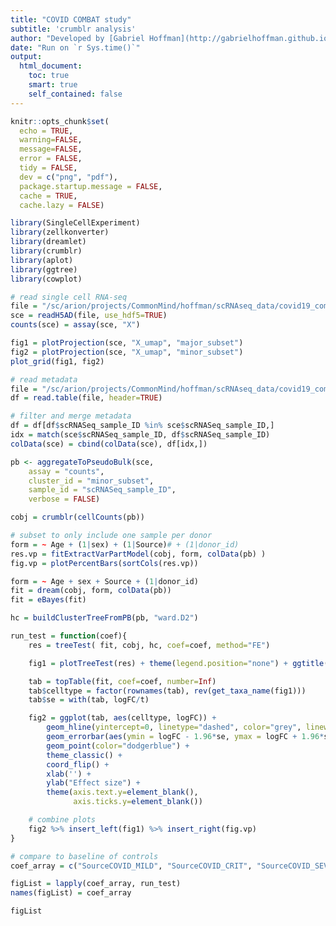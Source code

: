 ```yaml
---
title: "COVID COMBAT study"
subtitle: 'crumblr analysis'
author: "Developed by [Gabriel Hoffman](http://gabrielhoffman.github.io/)"
date: "Run on `r Sys.time()`"
output: 
  html_document:
    toc: true
    smart: true
    self_contained: false
---
```


<!---


cd /sc/arion/projects/CommonMind/hoffman/crumblr_analysis/COVID_combat/
ml python git
ml gcc/11.2.0
git pull
R --vanilla


system("git pull"); rmarkdown::render("COVID_combat.Rmd");


# https://hoffmg01.hpc.mssm.edu/crumblr_analysis/COVID_combat



# cd 

--->


```r
knitr::opts_chunk$set(
  echo = TRUE,
  warning=FALSE,
  message=FALSE,
  error = FALSE,
  tidy = FALSE,
  dev = c("png", "pdf"),
  package.startup.message = FALSE,
  cache = TRUE,
  cache.lazy = FALSE)
```


```r
library(SingleCellExperiment)
library(zellkonverter)
library(dreamlet)
library(crumblr)
library(aplot) 
library(ggtree) 
library(cowplot)

# read single cell RNA-seq
file = "/sc/arion/projects/CommonMind/hoffman/scRNAseq_data/covid19_combat/local.h5ad"
sce = readH5AD(file, use_hdf5=TRUE)
counts(sce) = assay(sce, "X")

fig1 = plotProjection(sce, "X_umap", "major_subset")
fig2 = plotProjection(sce, "X_umap", "minor_subset")
plot_grid(fig1, fig2)
```

```r
# read metadata
file = "/sc/arion/projects/CommonMind/hoffman/scRNAseq_data/covid19_combat/CBD-KEY-CLINVAR/COMBAT_CLINVAR_for_processed.txt"
df = read.table(file, header=TRUE)

# filter and merge metadata
df = df[df$scRNASeq_sample_ID %in% sce$scRNASeq_sample_ID,]
idx = match(sce$scRNASeq_sample_ID, df$scRNASeq_sample_ID)
colData(sce) = cbind(colData(sce), df[idx,])

pb <- aggregateToPseudoBulk(sce,
    assay = "counts",     
    cluster_id = "minor_subset",  
    sample_id = "scRNASeq_sample_ID",
    verbose = FALSE)

cobj = crumblr(cellCounts(pb))
```

```r
# subset to only include one sample per donor
form = ~ Age + (1|sex) + (1|Source)# + (1|donor_id)
res.vp = fitExtractVarPartModel(cobj, form, colData(pb) )
fig.vp = plotPercentBars(sortCols(res.vp))

form = ~ Age + sex + Source + (1|donor_id)
fit = dream(cobj, form, colData(pb))
fit = eBayes(fit)

hc = buildClusterTreeFromPB(pb, "ward.D2")
```


```r
run_test = function(coef){
	res = treeTest( fit, cobj, hc, coef=coef, method="FE")

	fig1 = plotTreeTest(res) + theme(legend.position="none") + ggtitle(coef)

	tab = topTable(fit, coef=coef, number=Inf)
	tab$celltype = factor(rownames(tab), rev(get_taxa_name(fig1)))
	tab$se = with(tab, logFC/t)

	fig2 = ggplot(tab, aes(celltype, logFC)) + 
		geom_hline(yintercept=0, linetype="dashed", color="grey", linewidth=1) +
		geom_errorbar(aes(ymin = logFC - 1.96*se, ymax = logFC + 1.96*se), width=0) +
		geom_point(color="dodgerblue") +
		theme_classic() +
		coord_flip() +
		xlab('') + 
		ylab("Effect size") +
		theme(axis.text.y=element_blank(),
		      axis.ticks.y=element_blank())

	# combine plots
	fig2 %>% insert_left(fig1) %>% insert_right(fig.vp)
}

# compare to baseline of controls
coef_array = c("SourceCOVID_MILD", "SourceCOVID_CRIT", "SourceCOVID_SEV", "SourceSepsis", "SourceFlu")

figList = lapply(coef_array, run_test)
names(figList) = coef_array
```

```r
figList
```















